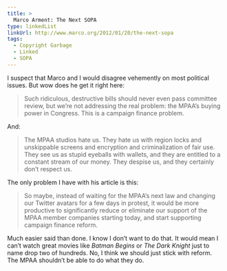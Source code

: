 ```yaml
---
title: >
  Marco Arment: The Next SOPA
type: linkedList
linkUrl: http://www.marco.org/2012/01/20/the-next-sopa
tags:
  - Copyright Garbage
  - Linked
  - SOPA
---
```


I suspect that Marco and I would disagree vehemently on most political issues. But wow does he get it right here:

> Such ridiculous, destructive bills should never even pass committee review, but we’re not addressing the real problem: the MPAA’s buying power in Congress. This is a campaign finance problem.

And:

> The MPAA studios hate us. They hate us with region locks and unskippable screens and encryption and criminalization of fair use. They see us as stupid eyeballs with wallets, and they are entitled to a constant stream of our money. They despise us, and they certainly don’t respect us.

The only problem I have with his article is this:

> So maybe, instead of waiting for the MPAA’s next law and changing our Twitter avatars for a few days in protest, it would be more productive to significantly reduce or eliminate our support of the MPAA member companies starting today, and start supporting campaign finance reform.

Much easier said than done. I know I don’t want to do that. It would mean I can’t watch great movies like _Batman Begins_ or _The Dark Knight_ just to name drop two of hundreds. No, I think we should just stick with reform. The MPAA shouldn’t be able to do what they do.
